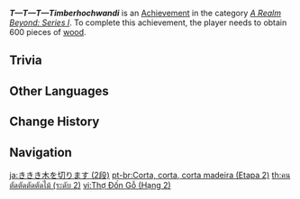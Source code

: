 {{Achievement Infobox
|title        = T—T—T—Timberhochwandi
|id           = 81057
|order id     = 1058
|category     = A Realm Beyond: Series I
|description  = Obtain 600 pieces of [[wood]].
|requirements = 
|primogems    = 10
|tracking     = Tracks the total amount of wood gathered.
|topic        = 
|set          = T—T—T—Timberhochwandi
|tier         = 2
|tiers_total  = 3
}}
'''''T—T—T—Timberhochwandi''''' is an [[Achievement]] in the category ''[[A Realm Beyond: Series I]]''. To complete this achievement, the player needs to obtain 600 pieces of [[wood]].

==Trivia==
{{Transclude|T—T—T—Timberhochwandi|Trivia}}
<!--
==Video Guides==
{{EVT
|video1   = 
|caption1 = 
}}
-->
==Other Languages==
{{Other Languages|Transclude=T—T—T—Timberhochwandi}}

==Change History==
{{Change History|1.5}}
<!--
==References==
{{Reflist}}
-->
==Navigation==
{{Achievement Navbox}}

[[ja:ききき木を切ります (2段)]]
[[pt-br:Corta, corta, corta madeira (Etapa 2)]]
[[th:คนตัดตัดตัดตัดไม้ (ระดับ 2)]]
[[vi:Thợ Đốn Gỗ (Hạng 2)]]